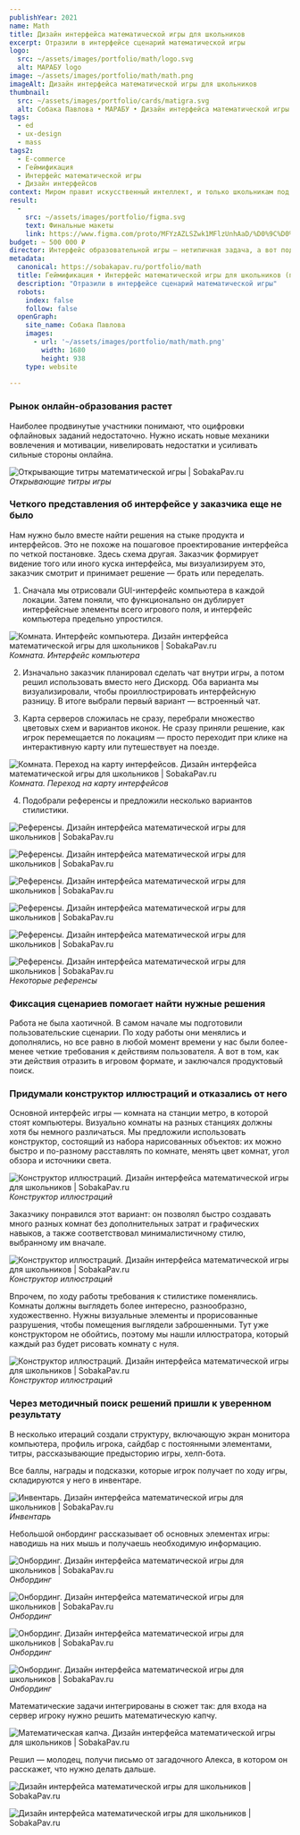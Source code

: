```yaml
---
publishYear: 2021
name: Math
title: Дизайн интерфейса математической игры для школьников
excerpt: Отразили в интерфейсе сценарий математической игры
logo:
  src: ~/assets/images/portfolio/math/logo.svg
  alt: МАРАБУ logo
image: ~/assets/images/portfolio/math/math.png
imageAlt: Дизайн интерфейса математической игры для школьников
thumbnail:
  src: ~/assets/images/portfolio/cards/matigra.svg
  alt: Собака Павлова • МАРАБУ • Дизайн интерфейса математической игры для подростков
tags:
  - ed
  - ux-design
  - mass
tags2:
  - E-commerce
  - Геймификация
  - Интерфейс математической игры
  - Дизайн интерфейсов
context: Миром правит искусственный интеллект, и только школьникам под силу спасти человечество, решая математические задачи. По сюжету игры люди скрываются в заброшенном метро и передвигаются от станции к станции. В каждой локации игрокам нужно зайти на сервер, чтобы захватить эту станцию и двинуться дальше. Серверы защищены хитрым способом — для входа нужно решить несколько задач, которые выдает компьютер. Когда игроки добираются до конечной станции, их ждет неожиданная развязка.
result:
  -
    src: ~/assets/images/portfolio/figma.svg
    text: Финальные макеты
    link: https://www.figma.com/proto/MFYzAZLSZwk1MFlzUnhAaD/%D0%9C%D0%B0%D1%82.%D0%B8%D0%B3%D1%80%D0%B0-%5BOutbox%5D?node-id=887%3A44702&scaling=min-zoom&page-id=887%3A44702&starting-point-node-id=888%3A60452&show-proto-sidebar=1
budget: ~ 500 000 ₽
director: Интерфейс образовательной игры — нетипичная задача, а вот подход к ее решению вполне укладывается в нашу методологию.
metadata:
  canonical: https://sobakapav.ru/portfolio/math
  title: Геймификация • Интерфейс математической игры для школьников (практический кейс)
  description: "Отразили в интерфейсе​ сценарий математической игры"
  robots:
    index: false
    follow: false
  openGraph:
    site_name: Собака Павлова
    images:
      - url: '~/assets/images/portfolio/math/math.png'
        width: 1680
        height: 938
    type: website
  
---
```


### Рынок онлайн-образования растет

Наиболее продвинутые участники понимают, что оцифровки офлайновых заданий недостаточно. Нужно искать новые механики вовлечения и мотивации, нивелировать недостатки и усиливать сильные стороны онлайна.

![Открывающие титры математической игры | SobakaPav.ru](~/assets/images/portfolio/math/1.png)
_Открывающие титры игры_

### Четкого представления об интерфейсе у заказчика еще не было

Нам нужно было вместе найти решения на стыке продукта и интерфейсов. Это не похоже на пошаговое проектирование интерфейса по четкой постановке. Здесь схема другая. Заказчик формирует видение того или иного куска интерфейса, мы визуализируем это, заказчик смотрит и принимает решение — брать или переделать.

1. Сначала мы отрисовали GUI-интерфейс компьютера в каждой локации. Затем поняли, что функционально он дублирует интерфейсные элементы всего игрового поля, и интерфейс компьютера предельно упростился.

![Комната. Интерфейс компьютера. Дизайн интерфейса математической игры для школьников | SobakaPav.ru](~/assets/images/portfolio/math/2.png)
_Комната. Интерфейс компьютера_

2. Изначально заказчик планировал сделать чат внутри игры, а потом решил использовать вместо него Дискорд. Оба варианта мы визуализировали, чтобы проиллюстрировать интерфейсную разницу. В итоге выбрали первый вариант — встроенный чат.

3. Карта серверов сложилась не сразу, перебрали множество цветовых схем и вариантов иконок. Не сразу приняли решение, как игрок перемещается по локациям — просто переходит при клике на интерактивную карту или путешествует на поезде.

![Комната. Переход на карту интерфейсов. Дизайн интерфейса математической игры для школьников | SobakaPav.ru](~/assets/images/portfolio/math/3.png)
_Комната. Переход на карту интерфейсов_

4. Подобрали референсы и предложили несколько вариантов стилистики.

![Референсы. Дизайн интерфейса математической игры для школьников | SobakaPav.ru](~/assets/images/portfolio/math/4.png)

![Референсы. Дизайн интерфейса математической игры для школьников | SobakaPav.ru](~/assets/images/portfolio/math/5.png)

![Референсы. Дизайн интерфейса математической игры для школьников | SobakaPav.ru](~/assets/images/portfolio/math/6.png)

![Референсы. Дизайн интерфейса математической игры для школьников | SobakaPav.ru](~/assets/images/portfolio/math/7.png)

![Референсы. Дизайн интерфейса математической игры для школьников | SobakaPav.ru](~/assets/images/portfolio/math/8.png)

![Референсы. Дизайн интерфейса математической игры для школьников | SobakaPav.ru](~/assets/images/portfolio/math/9.png)
_Некоторые референсы_

### Фиксация сценариев помогает найти нужные решения

Работа не была хаотичной. В самом начале мы подготовили пользовательские сценарии. По ходу работы они менялись и дополнялись, но все равно в любой момент времени у нас были более-менее четкие требования к действиям пользователя. А вот в том, как эти действия отразить в игровом формате, и заключался продуктовый поиск.

### Придумали конструктор иллюстраций и отказались от него

Основной интерфейс игры — комната на станции метро, в которой стоят компьютеры. Визуально комнаты на разных станциях должны хотя бы немного различаться. Мы предложили использовать конструктор, состоящий из набора нарисованных объектов: их можно быстро и по-разному расставлять по комнате, менять цвет комнат, угол обзора и источники света.

![Конструктор иллюстраций. Дизайн интерфейса математической игры для школьников | SobakaPav.ru](~/assets/images/portfolio/math/10.png)
_Конструктор иллюстраций_

Заказчику понравился этот вариант: он позволял быстро создавать много разных комнат без дополнительных затрат и графических навыков, а также соответствовал минималистичному стилю, выбранному им вначале.

![Конструктор иллюстраций. Дизайн интерфейса математической игры для школьников | SobakaPav.ru](~/assets/images/portfolio/math/11.png)
_Конструктор иллюстраций_

Впрочем, по ходу работы требования к стилистике поменялись. Комнаты должны выглядеть более интересно, разнообразно, художественно. Нужны визуальные элементы и прорисованные разрушения, чтобы помещения выглядели заброшенными. Тут уже конструктором не обойтись, поэтому мы нашли иллюстратора, который каждый раз будет рисовать комнату с нуля.

![Конструктор иллюстраций. Дизайн интерфейса математической игры для школьников | SobakaPav.ru](~/assets/images/portfolio/math/12.png)
_Конструктор иллюстраций_

### Через методичный поиск решений пришли к уверенном результату

В несколько итераций создали структуру, включающую экран монитора компьютера, профиль игрока, сайдбар с постоянными элементами, титры, рассказывающие предысторию игры, хелп-бота.

Все баллы, награды и подсказки, которые игрок получает по ходу игры, складируются у него в инвентаре.

![Инвентарь. Дизайн интерфейса математической игры для школьников | SobakaPav.ru](~/assets/images/portfolio/math/13.png)
_Инвентарь_

Небольшой онбординг рассказывает об основных элементах игры: наводишь на них мышь и получаешь необходимую информацию.

![Онбординг. Дизайн интерфейса математической игры для школьников | SobakaPav.ru](~/assets/images/portfolio/math/14.png)
_Онбординг_

![Онбординг. Дизайн интерфейса математической игры для школьников | SobakaPav.ru](~/assets/images/portfolio/math/15.png)
_Онбординг_

![Онбординг. Дизайн интерфейса математической игры для школьников | SobakaPav.ru](~/assets/images/portfolio/math/16.png)
_Онбординг_

![Онбординг. Дизайн интерфейса математической игры для школьников | SobakaPav.ru](~/assets/images/portfolio/math/17.png)
_Онбординг_

Математические задачи интегрированы в сюжет так: для входа на сервер игроку нужно решить математическую капчу.

![Математическая капча. Дизайн интерфейса математической игры для школьников | SobakaPav.ru](~/assets/images/portfolio/math/18.png)

Решил — молодец, получи письмо от загадочного Алекса, в котором он расскажет, что нужно делать дальше.

![Дизайн интерфейса математической игры для школьников | SobakaPav.ru](~/assets/images/portfolio/math/19.png)

![Дизайн интерфейса математической игры для школьников | SobakaPav.ru](~/assets/images/portfolio/math/20.png)
